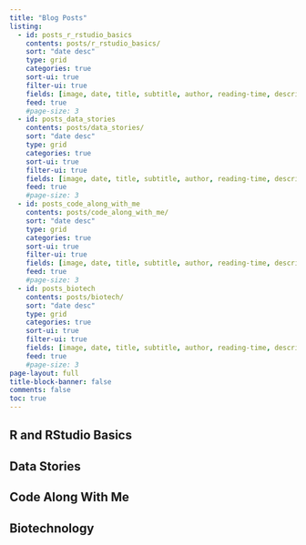 ```yaml
---
title: "Blog Posts"
listing:
  - id: posts_r_rstudio_basics
    contents: posts/r_rstudio_basics/
    sort: "date desc"
    type: grid
    categories: true
    sort-ui: true
    filter-ui: true
    fields: [image, date, title, subtitle, author, reading-time, description, categories]
    feed: true
    #page-size: 3
  - id: posts_data_stories
    contents: posts/data_stories/
    sort: "date desc"
    type: grid
    categories: true
    sort-ui: true
    filter-ui: true
    fields: [image, date, title, subtitle, author, reading-time, description, categories]
    feed: true
    #page-size: 3
  - id: posts_code_along_with_me
    contents: posts/code_along_with_me/
    sort: "date desc"
    type: grid
    categories: true
    sort-ui: true
    filter-ui: true
    fields: [image, date, title, subtitle, author, reading-time, description, categories]
    feed: true
    #page-size: 3
  - id: posts_biotech
    contents: posts/biotech/
    sort: "date desc"
    type: grid
    categories: true
    sort-ui: true
    filter-ui: true
    fields: [image, date, title, subtitle, author, reading-time, description, categories]
    feed: true
    #page-size: 3
page-layout: full
title-block-banner: false
comments: false
toc: true
---
```


## R and RStudio Basics

::: {#posts_r_rstudio_basics}
:::

## Data Stories

::: {#posts_data_stories}
:::

## Code Along With Me

::: {#posts_code_along_with_me}
:::

## Biotechnology

::: {#posts_biotech}
:::
